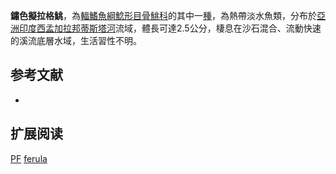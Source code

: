 {{Speciesbox
| name = 鏽色擬拉格鮡
| status = DD
| status_system = IUCN3.1
| image = 
| image_width = 250px
| genus = Pseudolaguvia
| species = ferula
| authority = [[Ng|Ng]], 2006
| synonyms = 
}}
'''鏽色擬拉格鮡'''，為[[輻鰭魚綱|輻鰭魚綱]][[鯰形目|鯰形目]][[骨鮡科|骨鮡科]]的其中一[[種|種]]，為熱帶淡水魚類，分布於[[亞洲|亞洲]][[印度|印度]][[西孟加拉邦|西孟加拉邦]][[蒂斯塔河|蒂斯塔河]]流域，體長可達2.5公分，棲息在沙石混合、流動快速的溪流底層水域，生活習性不明。

==参考文献==
*{{FishBase_species|genus=Pseudolaguvia|species=ferula|year=2015|month=3}}

== 扩展阅读 ==
{{refbegin}}
{{wikispecies-inline|Pseudolaguvia ferula|鏽色擬拉格鮡}}
{{refend}}
{{Taxonbar|from=Q6410028}}

[[Category:IUCN红色名录数据缺乏物种|PF]]
[[Category:擬拉格鮡屬|ferula]]